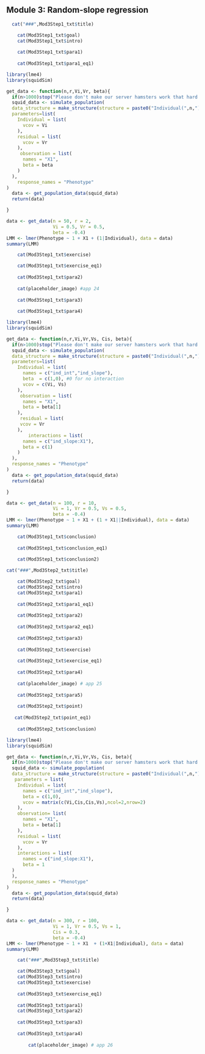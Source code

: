 
## Module 3: Random-slope regression

```r
  cat("###",Mod3Step1_txt$title)
```
```r
    cat(Mod3Step1_txt$goal)
    cat(Mod3Step1_txt$intro)
    
    cat(Mod3Step1_txt$para1)
    
    cat(Mod3Step1_txt$para1_eq1)

```    

```r
library(lme4)
library(squidSim)

get_data <- function(n,r,Vi,Vr, beta){
  if(n>1000)stop("Please don't make our server hamsters work that hard..")
  squid_data <- simulate_population(
  data_structure = make_structure(structure = paste0("Individual(",n,")"), repeat_obs=r),
  parameters=list(
    Individual = list(
      vcov = Vi
    ),
    residual = list(
      vcov = Vr
    ),
     observation = list(
      names = "X1",
      beta = beta
    )
  ),
    response_names = "Phenotype"
)
  data <- get_population_data(squid_data)
  return(data)

}
```

```r
data <- get_data(n = 50, r = 2,  
                 Vi = 0.5, Vr = 0.5, 
                 beta = -0.4)
LMM <- lmer(Phenotype ~ 1 + X1 + (1|Individual), data = data)
summary(LMM)
```

```r
      
    cat(Mod3Step1_txt$exercise)

    cat(Mod3Step1_txt$exercise_eq1)
    
    cat(Mod3Step1_txt$para2)
    
    cat(placeholder_image) #app 24
    
    cat(Mod3Step1_txt$para3)
    
    cat(Mod3Step1_txt$para4)

```

```r
library(lme4)
library(squidSim)

get_data <- function(n,r,Vi,Vr,Vs, Cis, beta){
  if(n>1000)stop("Please don't make our server hamsters work that hard..")
  squid_data <- simulate_population(
  data_structure = make_structure(structure = paste0("Individual(",n,")"), repeat_obs=r),
  parameters=list(
    Individual = list(
      names = c("ind_int","ind_slope"),
      beta  = c(1,0), #0 for no interaction
      vcov = c(Vi, Vs)
    ),
     observation = list(
      names = "X1",
      beta = beta[1]
    ),
     residual = list(
     vcov = Vr
    ),
        interactions = list(
      names = c("ind_slope:X1"),
      beta = c(1)
    )
  ),
  response_names = "Phenotype"
)
  data <- get_population_data(squid_data)
  return(data)

}
```

```r
data <- get_data(n = 100, r = 10,  
                 Vi = 1, Vr = 0.5, Vs = 0.5, 
                 beta = -0.4)
LMM <- lmer(Phenotype ~ 1 + X1 + (1 + X1||Individual), data = data)
summary(LMM)
```

```r
    
    cat(Mod3Step1_txt$conclusion)
    
    cat(Mod3Step1_txt$conclusion_eq1)
    
    cat(Mod3Step1_txt$conclusion2)
```

```r

cat("###",Mod3Step2_txt$title)
```
```r
    cat(Mod3Step2_txt$goal)
    cat(Mod3Step2_txt$intro)
    cat(Mod3Step2_txt$para1)
    
    cat(Mod3Step2_txt$para1_eq1)
    
    cat(Mod3Step2_txt$para2)
    
    cat(Mod3Step2_txt$para2_eq1)
    
    cat(Mod3Step2_txt$para3)
    
    cat(Mod3Step2_txt$exercise)
    
    cat(Mod3Step2_txt$exercise_eq1)
    
    cat(Mod3Step2_txt$para4)
    
    cat(placeholder_image) # app 25
    
    cat(Mod3Step2_txt$para5)
    
    cat(Mod3Step2_txt$point)
    
   cat(Mod3Step2_txt$point_eq1)
    
    cat(Mod3Step2_txt$conclusion)
```

```r
library(lme4)
library(squidSim)

get_data <- function(n,r,Vi,Vr,Vs, Cis, beta){
  if(n>1000)stop("Please don't make our server hamsters work that hard..")
  squid_data <- simulate_population(
  data_structure = make_structure(structure = paste0("Individual(",n,")"), repeat_obs=r),
   parameters = list(
    Individual = list(
      names = c("ind_int","ind_slope"), 
      beta = c(1,0),
      vcov = matrix(c(Vi,Cis,Cis,Vs),ncol=2,nrow=2)
    ),
    observation= list(
      names = "X1",
      beta = beta[1]
    ), 
    residual = list(
      vcov = Vr
    ),
    interactions = list(
      names = c("ind_slope:X1"),
      beta = 1
  )
  ),
  response_names = "Phenotype"
)
  data <- get_population_data(squid_data)
  return(data)

}
```

```r
data <- get_data(n = 300, r = 100,  
                 Vi = 1, Vr = 0.5, Vs = 1, 
                 Cis = 0.3, 
                 beta = -0.4)
LMM <- lmer(Phenotype ~ 1 + X1  + (1+X1|Individual), data = data)
summary(LMM)
```

```r
    cat("###",Mod3Step3_txt$title)
```
```r
    cat(Mod3Step3_txt$goal)
    cat(Mod3Step3_txt$intro)
    cat(Mod3Step3_txt$exercise)
    
    cat(Mod3Step3_txt$exercise_eq1)
    
    cat(Mod3Step3_txt$para1)
    cat(Mod3Step3_txt$para2)
  
    cat(Mod3Step3_txt$para3)
    
    cat(Mod3Step3_txt$para4)
    
        cat(placeholder_image) # app 26

```

